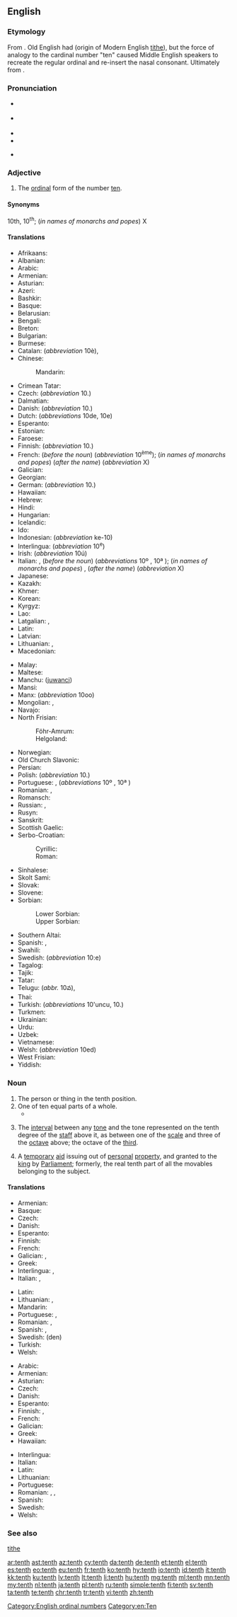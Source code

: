==English==
{{wikipedia}}
{{number box|en|10}}

===Etymology===
From {{etyl|enm|en}}. Old English had {{m|ang|tēoþa}} (origin of Modern English [[tithe]]), but the force of analogy to the cardinal number "ten" caused Middle English speakers to recreate the regular ordinal and re-insert the nasal consonant. Ultimately from {{etyl|gem-pro|en}} {{m|gem-pro|*tehundô}}.

===Pronunciation===
* {{a|UK|US}} {{IPA|/tɛnθ/|lang=en}}
* {{IPA|/tɪnθ/|lang=en}} {{a|pin-pen}}
* {{audio|en-us-tenth.ogg|Audio (US)|lang=en}}
* {{rhymes|ɛnθ|lang=en}}
* {{rhymes|ɪnθ|lang=en}} {{a|pin-pen}}

===Adjective===
{{en-adj|-}}

# The [[ordinal]] form of the number [[ten]].

====Synonyms====
10th, 10<sup>th</sup>; (''in names of monarchs and popes'') X

====Translations====
{{trans-top|ordinal form of ten}}
* Afrikaans: {{t|af|tiende}}
* Albanian: {{t+|sq|dhjetë}}
* Arabic: {{t|ar|عَاشِر|m}}
* Armenian: {{t|hy|տասներորդ}}
* Asturian: {{t+|ast|décimu}}
* Azeri: {{t|az|onuncu}}
* Bashkir: {{t|ba|унынсы|sc=Cyrl}}
* Basque: {{t+|eu|hamargarren}}
* Belarusian: {{t|be|дзяся́ты|m}}
* Bengali: {{t|bn|দশম|tr=dôshôm|sc=Beng}}
* Breton: {{t+|br|dekvet}}
* Bulgarian: {{t|bg|десе́ти|m}}
* Burmese: {{t+|my|ဒသမ|tr=da.da'tha̱ma., da.tha̱ma.|sc=Mymr}}
* Catalan: {{t+|ca|desè|m}} (''abbreviation'' 10è), {{t+|ca|dècim|m}}
* Chinese:
*: Mandarin: {{t+|cmn|第十|tr=dìshí|sc=Hani}}
* Crimean Tatar: {{t|crh|onuncı}}
* Czech: {{t+|cs|desátý}} (''abbreviation'' 10.)
* Dalmatian: {{t|dlm|dicto}}
* Danish: {{t+|da|tiende}} (''abbreviation'' 10.)
* Dutch: {{t+|nl|tiende}} (''abbreviations'' 10de, 10e)
* Esperanto: {{t+|eo|deka}}
* Estonian: {{t|et|kümnes}}
* Faroese: {{t|fo|tíggjundi}}
* Finnish: {{t+|fi|kymmenes}} (''abbreviation'' 10.)
* French: {{t+|fr|dixième}} (''before the noun'') (''abbreviation'' 10<sup>ème</sup>); (''in names of monarchs and popes'') {{t+|fr|dix}} (''after the name'') (''abbreviation'' X)
* Galician: {{t+|gl|décimo}}
* Georgian: {{t|ka|მეათე}}
* German: {{t+|de|zehnte}} (''abbreviation'' 10.)
* Hawaiian: {{t|haw|ʻumi}}
* Hebrew: {{t|he|עשירי|tr=asiri}}
* Hindi: {{t|hi|दसवां|tr=dasvā̃}}
* Hungarian: {{t+|hu|tizedik}}
* Icelandic: {{t|is|tíundi|m}}
* Ido: {{t+|io|dekesma}}
* Indonesian: {{t+|id|kesepuluh}} (''abbreviation'' ke-10)
* Interlingua: {{t|ia|decime}} (''abbreviation'' 10<sup>e</sup>)
* Irish: {{t|ga|deichiú}} (''abbreviation'' 10ú)
* Italian: {{t+|it|decimo|m}}, {{t+|it|decima|f}} (''before the noun'') (''abbreviations'' 10º {{g|m}}, 10ª {{g|f}}); (''in names of monarchs and popes'') {{t+|it|decimo|m}}, {{t+|it|decima|f}} (''after the name'') (''abbreviation'' X)
* Japanese: {{t|ja|十番目|tr=じゅうばんめ, jūban-me|sc=Jpan}}
* Kazakh: {{t|kk|оныншы|tr=onınşı|sc=Cyrl}}
* Khmer: {{t|km|ទីដប់|tr=tii dop|sc=Khmr}}
* Korean: {{t+|ko|열째|sc=Hang}}
* Kyrgyz: {{t|ky|онунчу|tr=onunçu|sc=Cyrl}}
* Lao: {{t|lo|ທີ່ສິບ|tr=tʰī̀ sip|sc=Laoo}}
* Latgalian: {{t|ltg|dasmyts|m}}, {{t|ltg|dasmyta|f}}
* Latin: {{t+|la|decimus}}
* Latvian: {{t+|lv|desmitais}}
* Lithuanian: {{t+|lt|dešimtas|m}}, {{t|lt|dešimta|f}}
* Macedonian: {{t|mk|десетти|m}}
{{trans-mid}}
* Malay: {{t|ms|kesepuluh}}
* Maltese: {{t|mt|l-għaxar}}
* Manchu: ([[juwanci]])
* Mansi: {{t|mns|ловит|tr=lovit}}
* Manx: {{t|gv|jeihoo}} (''abbreviation'' 10oo)
* Mongolian: {{t+|mn|аравдүгаар|sc=Cyrl}}, {{t|mn|аравдахь|sc=Cyrl}}
* Navajo: {{t|nv|neeznáá góneʼ}}
* North Frisian:
*: Föhr-Amrum: {{t|frr|tjiinst}}
*: Helgoland: {{t|frr|tains}}
* Norwegian: {{t+|no|tiende}}
* Old Church Slavonic: {{t|cu|дєсѧтъ|sc=Cyrs}}
* Persian: {{t+|fa|دهم|tr=dahom|sc=fa-Arab}}
* Polish: {{t+|pl|dziesiąty}} <!-- {{t+|pl|dziesiąta|f}}, {{t|pl|dziesiąte|n}} --> (''abbreviation'' 10.)
* Portuguese: {{t+|pt|décimo|m}}, {{t+|pt|décima|f}} (''abbreviations'' 10º {{g|m}}, 10ª {{g|f}})
* Romanian: {{t|ro|al [[zecelea]]|m}}, {{t|ro|a [[zecea]]|f}}
* Romansch: {{t|rm|dieschavel}}
* Russian: {{t+|ru|деся́тый|m}}, {{qualifier|abbreviation}} {{t|ru|10-ый}}
* Rusyn: {{t|rue|деся́тый|sc=Cyrl}}
* Sanskrit: {{t|sa|दशमः|tr=daśamaḥ|sc=Deva}}
* Scottish Gaelic: {{t|gd|deicheamh}}
* Serbo-Croatian:
*: Cyrillic: {{t|sh|десети|m|sc=Cyrl}}
*: Roman: {{t+|sh|deseti|m}}
* Sinhalese: {{t|si|දසවෙනි|tr=dasaveni|sc=Sinh}}
* Skolt Sami: {{t|sms|lååǥǥad}}
* Slovak: {{t|sk|desiaty|m}}
* Slovene: {{t+|sl|deseti|m}}
* Sorbian:
*: Lower Sorbian: {{t|dsb|źasety}}
*: Upper Sorbian: {{t+|hsb|dźesaty}}
* Southern Altai: {{t|alt|онынчы|tr=onınçı|sc=Cyrl}}
* Spanish: {{t+|es|décimo|m}}, {{t+|es|décima|f}}
* Swahili: {{t|sw|ya kumi}}
* Swedish: {{t+|sv|tionde}} (''abbreviation'' 10:e)
* Tagalog: {{t|tl|ikasampu}}
* Tajik: {{t|tg|даҳум|tr=dahum|sc=Cyrl}}
* Tatar: {{t|tt|унынчы|tr=unınçı|sc=Cyrl}}
* Telugu: {{t+|te|పదవ}} (''abbr.'' 10వ), {{t+|te|పదో}}
* Thai: {{t|th|ที่สิบ|tr=têe sìp|sc=Thai}}
* Turkish: {{t+|tr|onuncu}} (''abbreviations'' 10'uncu, 10.)
* Turkmen: {{t|tk|onunjy}}
* Ukrainian: {{t+|uk|деся́тий|m}}
* Urdu: {{t|ur|دسواں|tr=dasvā̃}}
* Uzbek: {{t+|uz|oʻninchi}}
* Vietnamese: {{t|vi|thứ mười}}
* Welsh: {{t+|cy|degfed}} (''abbreviation'' 10ed)
* West Frisian: {{t|fy|tsiende}}
* Yiddish: {{t|yi|צענט}}
{{trans-bottom}}

===Noun===
{{en-noun}}

# The person or thing in the tenth position.
# One of ten equal parts of a whole.
#* {{quote-magazine|date=2013-08-03|volume=408|issue=8847|magazine={{w|The Economist}}
|title=[http://www.economist.com/news/finance-and-economics/21582498-america-has-changed-way-it-measures-gdp-boundary-problems Boundary problems]
|passage=Economics is a messy discipline: too fluid to be a science, too rigorous to be an art. Perhaps it is fitting that economists’ most-used metric, gross domestic product (GDP), is a tangle too. GDP measures the total value of output in an economic territory. Its apparent simplicity explains why it is scrutinised down to '''tenths''' of a percentage point every month.}}
# {{context|music|lang=en}} The [[interval]] between any [[tone]] and the tone represented on the tenth degree of the [[staff]] above it, as between one of the [[scale]] and three of the [[octave]] above; the octave of the [[third]].
# {{context|UK|legal|historical|in the plural|lang=en}} A [[temporary]] [[aid]] issuing out of [[personal]] [[property]], and granted to the [[king]] by [[Parliament]]; formerly, the real tenth part of all the movables belonging to the subject.

{{Webster 1913}}

====Translations====
{{trans-top|something in the tenth position}}
* Armenian: {{t|hy|տասներորդ}}
* Basque: {{t+|eu|hamargarren}}
* Czech: {{t+|cs|desátý|m}}
* Danish: {{t|da|tier|c}}
* Esperanto: {{t+|eo|deka}}
* Finnish: {{t+|fi|kymmenes}}
* French: {{t+|fr|dixième|m|f}}
* Galician: {{t+|gl|décimo|m}}, {{t|gl|décima|f}}
* Greek: {{t+|el|δέκατος}}
* Interlingua: {{t|ia|decimo|m}}, {{t|ia|decima|f}}
* Italian: {{t+|it|decimo|m}}, {{t+|it|decima|f}}
{{trans-mid}}
* Latin: {{t+|la|decimus}}
* Lithuanian: {{t+|lt|dešimtas|m}}, {{t|lt|dešimta|f}}
* Mandarin: {{t+|cmn|第十|tr=dìshí|sc=Hani}}
* Portuguese: {{t+|pt|décimo|m}}, {{t+|pt|décima|f}}
* Romanian: {{t|ro|cel al zecelea|m}}, {{t|ro|cea a zecea|f}}
* Spanish: {{t+|es|décimo|m}}, {{t+|es|décima|f}}
* Swedish: (den) {{t+|sv|tionde|c}}
* Turkish: {{t+|tr|onuncu}}
* Welsh: {{t+|cy|degwm|m}}
{{trans-bottom}}

{{trans-top|one of ten equal parts of a whole}}
* Arabic: {{t|ar|عُشْر|m}}
* Armenian: {{t|hy|տասներորդ}}
* Asturian: {{t+|ast|décimu|m}}
* Czech: {{t+|cs|desetina|f}}
* Danish: {{t|da|tiendedel|c}}
* Esperanto: {{t|eo|dekono}}
* Finnish: {{t|fi|kymmenesosa}}, {{t|fi|kymmenennes}}
* French: {{t+|fr|dixième|m}}
* Galician: {{t+|gl|décimo|m}}
* Greek: {{t+|el|δέκατο|n}}
* Hawaiian: {{t|haw|hapaʻumi}}
{{trans-mid}}
* Interlingua: {{t|ia|decimo|m}}
* Italian: {{t+|it|decimo|m}}
* Latin: {{t|la|decimum|n}}
* Lithuanian: {{t|lt|dešimtadalis|m}}
* Portuguese: {{t+|pt|décimo|m}}
* Romanian: {{t|ro|cel al zecelea|m}}, {{t|ro|cea a zecea|f}}, {{t+|ro|zecime|f}}
* Spanish: {{t+|es|décimo|m}}
* Swedish: {{t+|sv|tiondel|c}}
* Welsh: {{t+|cy|degymau|m-p}}
{{trans-bottom}}

===See also===
[[tithe]]

[[Category:English ordinal numbers]]
[[Category:en:Ten]]

[[ar:tenth]]
[[ast:tenth]]
[[az:tenth]]
[[cy:tenth]]
[[da:tenth]]
[[de:tenth]]
[[et:tenth]]
[[el:tenth]]
[[es:tenth]]
[[eo:tenth]]
[[eu:tenth]]
[[fr:tenth]]
[[ko:tenth]]
[[hy:tenth]]
[[io:tenth]]
[[id:tenth]]
[[it:tenth]]
[[kk:tenth]]
[[ku:tenth]]
[[lv:tenth]]
[[lt:tenth]]
[[li:tenth]]
[[hu:tenth]]
[[mg:tenth]]
[[ml:tenth]]
[[mn:tenth]]
[[my:tenth]]
[[nl:tenth]]
[[ja:tenth]]
[[pl:tenth]]
[[ru:tenth]]
[[simple:tenth]]
[[fi:tenth]]
[[sv:tenth]]
[[ta:tenth]]
[[te:tenth]]
[[chr:tenth]]
[[tr:tenth]]
[[vi:tenth]]
[[zh:tenth]]